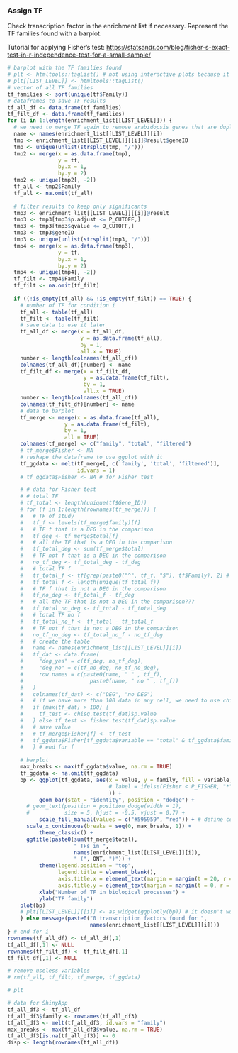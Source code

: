 ### Assign TF

Check transcription factor in the enrichment list if necessary.
Represent the TF families found with a barplot.

Tutorial for applying Fisher's test:
<https://statsandr.com/blog/fisher-s-exact-test-in-r-independence-test-for-a-small-sample/>

```r
# barplot with the TF families found
# plt <- htmltools::tagList() # not using interactive plots because it doesn´t keep some configuration
# plt[[LIST_LEVEL]] <- htmltools::tagList()
# vector of all TF families
tf_families <- sort(unique(tf$Family))
# dataframes to save TF results
tf_all_df <- data.frame(tf_families)
tf_filt_df <- data.frame(tf_families)
for (i in 1:length(enrichment_list[[LIST_LEVEL]])) {
  # we need to merge TF again to remove arabidopsis genes that are duplicated
  name <- names(enrichment_list[[LIST_LEVEL]][i])
  tmp <- enrichment_list[[LIST_LEVEL]][[i]]@result$geneID
  tmp <- unique(unlist(strsplit(tmp, "/")))
  tmp2 <- merge(x = as.data.frame(tmp),
                y = tf,
                by.x = 1,
                by.y = 2)
  tmp2 <- unique(tmp2[, -2])
  tf_all <- tmp2$Family
  tf_all <- na.omit(tf_all)
  
  # filter results to keep only significants
  tmp3 <- enrichment_list[[LIST_LEVEL]][[i]]@result
  tmp3 <- tmp3[tmp3$p.adjust <= P_CUTOFF,]
  tmp3 <- tmp3[tmp3$qvalue <= Q_CUTOFF,]
  tmp3 <- tmp3$geneID
  tmp3 <- unique(unlist(strsplit(tmp3, "/")))
  tmp4 <- merge(x = as.data.frame(tmp3),
                y = tf,
                by.x = 1,
                by.y = 2)
  tmp4 <- unique(tmp4[, -2])
  tf_filt <- tmp4$Family
  tf_filt <- na.omit(tf_filt)
  
  if ((!is_empty(tf_all) && !is_empty(tf_filt)) == TRUE) {
    # number of TF for condition i
    tf_all <- table(tf_all)
    tf_filt <- table(tf_filt)
    # save data to use it later
    tf_all_df <- merge(x = tf_all_df,
                       y = as.data.frame(tf_all),
                       by = 1,
                       all.x = TRUE)
    number <- length(colnames(tf_all_df))
    colnames(tf_all_df)[number] <- name
    tf_filt_df <- merge(x = tf_filt_df,
                        y = as.data.frame(tf_filt),
                        by = 1,
                        all.x = TRUE)
    number <- length(colnames(tf_all_df))
    colnames(tf_filt_df)[number] <- name
    # data to barplot
    tf_merge <- merge(x = as.data.frame(tf_all),
                  y = as.data.frame(tf_filt),
                  by = 1,
                  all = TRUE)
    colnames(tf_merge) <- c("family", "total", "filtered")
    # tf_merge$Fisher <- NA
    # reshape the dataframe to use ggplot with it
    tf_ggdata <- melt(tf_merge[, c('family', 'total', 'filtered')],
                      id.vars = 1)
    # tf_ggdata$Fisher <- NA # for Fisher test

    # # data for Fisher test
    # # total TF
    # tf_total <- length(unique(tf$Gene_ID))
    # for (f in 1:length(rownames(tf_merge))) {
    #   # TF of study
    #   tf_f <- levels(tf_merge$family)[f]
    #   # TF f that is a DEG in the comparison
    #   tf_deg <- tf_merge$total[f]
    #   # all the TF that is a DEG in the comparison
    #   tf_total_deg <- sum(tf_merge$total)
    #   # TF not f that is a DEG in the comparison
    #   no_tf_deg <- tf_total_deg - tf_deg
    #   # total TF f
    #   tf_total_f <- tf[grep(paste0("^", tf_f, "$"), tf$Family), 2] # beware of the isoforms!
    #   tf_total_f <- length(unique(tf_total_f))
    #   # TF f that is not a DEG in the comparison
    #   tf_no_deg <- tf_total_f - tf_deg
    #   # all the TF that is not a DEG in the comparison???
    #   tf_total_no_deg <- tf_total - tf_total_deg
    #   # total TF no f
    #   tf_total_no_f <- tf_total - tf_total_f
    #   # TF not f that is not a DEG in the comparison
    #   no_tf_no_deg <- tf_total_no_f - no_tf_deg
    #   # create the table
    #   name <- names(enrichment_list[[LIST_LEVEL]][i])
    #   tf_dat <- data.frame(
    #     "deg_yes" = c(tf_deg, no_tf_deg),
    #     "deg_no" = c(tf_no_deg, no_tf_no_deg),
    #     row.names = c(paste0(name, " " , tf_f),
    #                     paste0(name, " no " , tf_f))
    #   )
    #   colnames(tf_dat) <- c("DEG", "no DEG")
    #   # if we have more than 100 data in any cell, we need to use chisq.test
    #   if (max(tf_dat) > 100) {
    #     tf_test <- chisq.test(tf_dat)$p.value
    #   } else tf_test <- fisher.test(tf_dat)$p.value
    #   # save value
    #   # tf_merge$Fisher[f] <- tf_test
    #   tf_ggdata$Fisher[tf_ggdata$variable == "total" & tf_ggdata$family == tf_f] <- tf_test
    #   } # end for f
    
    # barplot
    max_breaks <- max(tf_ggdata$value, na.rm = TRUE)
    tf_ggdata <- na.omit(tf_ggdata)
    bp <- ggplot(tf_ggdata, aes(x = value, y = family, fill = variable,
                                # label = ifelse(Fisher < P_FISHER, "*", "")
                                )) +
          geom_bar(stat = "identity", position = "dodge") +
      # geom_text(position = position_dodge(width = 1),
      #           size = 5, hjust = -0.5, vjust = 0.7) +
          scale_fill_manual(values = c("#595959", "red")) + # define colors
      scale_x_continuous(breaks = seq(0, max_breaks, 1)) +
          theme_classic() +
      ggtitle(paste0(sum(tf_merge$total),
                     " TFs in ",
                     names(enrichment_list[[LIST_LEVEL]][i]),
                     " (", ONT, ")")) +
          theme(legend.position = "top",
                legend.title = element_blank(),
                axis.title.x = element_text(margin = margin(t = 20, r = 0, b = 0, l = 0)),
                axis.title.y = element_text(margin = margin(t = 0, r = 20, b = 0, l = 0))) + # margins axis
          xlab("Number of TF in biological processes") +
          ylab("TF family")
    plot(bp)
    # plt[[LIST_LEVEL]][[i]] <- as_widget(ggplotly(bp)) # it doesn't work well with Fisher test
    } else message(paste0("0 transcription factors found for ",
                          names(enrichment_list[[LIST_LEVEL]][i])))
} # end for i
rownames(tf_all_df) <- tf_all_df[,1]
tf_all_df[,1] <- NULL
rownames(tf_filt_df) <- tf_filt_df[,1]
tf_filt_df[,1] <- NULL

# remove useless variables
# rm(tf_all, tf_filt, tf_merge, tf_ggdata)
```

```r
# plt
```

```r
# data for ShinyApp
tf_all_df3 <- tf_all_df
tf_all_df3$family <- rownames(tf_all_df3)
tf_all_df3 <- melt(tf_all_df3, id.vars = "family")
max_breaks <- max(tf_all_df3$value, na.rm = TRUE)
tf_all_df3[is.na(tf_all_df3)] <- 0
disp <- length(rownames(tf_all_df))
```